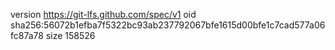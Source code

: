 version https://git-lfs.github.com/spec/v1
oid sha256:56072b1efba7f5322bc93ab237792067bfe1615d00bfe1c7cad577a06fc87a78
size 158526
